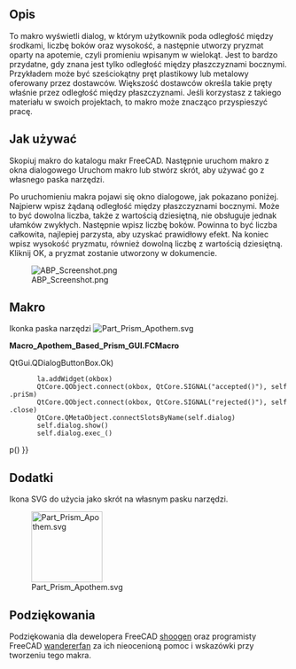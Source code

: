 <languages/>

{{Macro/pl
|Name=Apothem Based Prism
|Icon=Part Prism Apothem.svg
|Description=To makro wyświetli dialog, w którym użytkownik poda odległość między środkami, liczbę boków oraz wysokość, a następnie utworzy pryzmat oparty na apotemie, czyli promieniu wpisanym w wielokąt. Jest to bardzo przydatne, gdy znana jest tylko odległość między płaszczyznami bocznymi. Przykładem może być sześciokątny pręt plastikowy lub metalowy oferowany przez dostawców. Większość dostawców określa takie pręty właśnie przez odległość między płaszczyznami. Jeśli korzystasz z takiego materiału w swoich projektach, to makro może znacząco przyspieszyć pracę.
|Author=Quick61
|Version=1.0
|Date=2014-12-31
|Download=[https://wiki.freecad.org/images/4/4e/Part_Prism_Apothem.svg Ikona paska narzędzi]
|FCVersion=Wszystkie
}}

<span id="Description"></span>
==Opis==

To makro wyświetli dialog, w którym użytkownik poda odległość między środkami, liczbę boków oraz wysokość, a następnie utworzy pryzmat oparty na apotemie, czyli promieniu wpisanym w wielokąt. Jest to bardzo przydatne, gdy znana jest tylko odległość między płaszczyznami bocznymi. Przykładem może być sześciokątny pręt plastikowy lub metalowy oferowany przez dostawców. Większość dostawców określa takie pręty właśnie przez odległość między płaszczyznami. Jeśli korzystasz z takiego materiału w swoich projektach, to makro może znacząco przyspieszyć pracę. 

<span id="How_To_Use"></span>
==Jak używać==

Skopiuj makro do katalogu makr FreeCAD. Następnie uruchom makro z okna dialogowego Uruchom makro lub stwórz skrót, aby używać go z własnego paska narzędzi.  

Po uruchomieniu makra pojawi się okno dialogowe, jak pokazano poniżej. Najpierw wpisz żądaną odległość między płaszczyznami bocznymi. Może to być dowolna liczba, także z wartością dziesiętną, nie obsługuje jednak ułamków zwykłych. Następnie wpisz liczbę boków. Powinna to być liczba całkowita, najlepiej parzysta, aby uzyskać prawidłowy efekt. Na koniec wpisz wysokość pryzmatu, również dowolną liczbę z wartością dziesiętną. Kliknij OK, a pryzmat zostanie utworzony w dokumencie. 

[[Image:ABP Screenshot.png|center]]

<span id="The_Macro"></span>
== Makro ==

Ikonka paska narzędzi [[Image:Part_Prism_Apothem.svg]]

'''Macro_Apothem_Based_Prism_GUI.FCMacro'''

{{MacroCode|code=
# # # # # # # # # # #
#
# Apothem Based Prism
#
# This script will take the input of the distance between flats, (apothem, aka inradius), 
# and the number of sidesfor a regular polygon along with a height and produce a 
# correctly sized prism derived from the circumradius.
#
# # # # # # # # # # #
 
import FreeCAD, FreeCADGui, Part, PartGui, math
from FreeCAD import Base
from PySide import QtGui, QtCore
from math import cos, radians
App = FreeCAD
Gui = FreeCADGui
 
class p():
 
 
    def priSm(self):
 
        try:
            dbf = float(self.d1.text())
            nos = int(self.d2.text())
            hth = float(self.d3.text())
            aR = dbf / 2
            op1 = 180/float(nos)
            coS = cos(math.radians(op1))
            cR = aR / coS
            prism=App.ActiveDocument.addObject("Part::Prism","Prism")
            prism.Polygon=nos
            prism.Circumradius=cR
            prism.Height=hth
            prism.Placement=Base.Placement(Base.Vector(0.00,0.00,0.00),Base.Rotation(0.00,0.00,0.00,1.00))
            prism.Label='Prism'
            App.ActiveDocument.recompute()
            Gui.SendMsgToActiveView("ViewFit")
        except:
            FreeCAD.Console.PrintError("Unable to complete task")
 
            self.close()
 
    def close(self):
        self.dialog.hide()
 
 
#
# Make dialog box and get input for distance between flats, number of sides, and height
#
 
    def __init__(self):
        self.dialog = None
 
        self.dialog = QtGui.QDialog()
        self.dialog.resize(280,110)
 
        self.dialog.setWindowTitle("Apothem Based Prism")
        la = QtGui.QVBoxLayout(self.dialog)
 
        iN1 = QtGui.QLabel("Distance Between Flats")
        la.addWidget(iN1)
        self.d1 = QtGui.QLineEdit()
        la.addWidget(self.d1)
 
        iN2 = QtGui.QLabel("Number Of Sides (Best results - use even numbers)")
        la.addWidget(iN2)
        self.d2 = QtGui.QLineEdit()
        la.addWidget(self.d2)
 
        iN3 = QtGui.QLabel("Prism Height")
        la.addWidget(iN3)
        self.d3 = QtGui.QLineEdit()
        la.addWidget(self.d3)
 
        okbox = QtGui.QDialogButtonBox(self.dialog)
        okbox.setOrientation(QtCore.Qt.Horizontal)
        okbox.setStandardButtons(QtGui.QDialogButtonBox.Cancel{{!}}QtGui.QDialogButtonBox.Ok)
        la.addWidget(okbox)
        QtCore.QObject.connect(okbox, QtCore.SIGNAL("accepted()"), self.priSm)
        QtCore.QObject.connect(okbox, QtCore.SIGNAL("rejected()"), self.close)
        QtCore.QMetaObject.connectSlotsByName(self.dialog)
        self.dialog.show()
        self.dialog.exec_()
 
p()
}}

<span id="Additions"></span>
== Dodatki ==

Ikona SVG do użycia jako skrót na własnym pasku narzędzi.
 
[[Image:Part Prism Apothem.svg|128px]]

<span id="Acknowledgements"></span>
==Podziękowania==

Podziękowania dla dewelopera FreeCAD [https://forum.freecad.org/memberlist.php?mode=viewprofile&u=765 shoogen] oraz programisty FreeCAD [https://forum.freecad.org/memberlist.php?mode=viewprofile&u=1375 wandererfan] za ich nieocenioną pomoc i wskazówki przy tworzeniu tego makra.